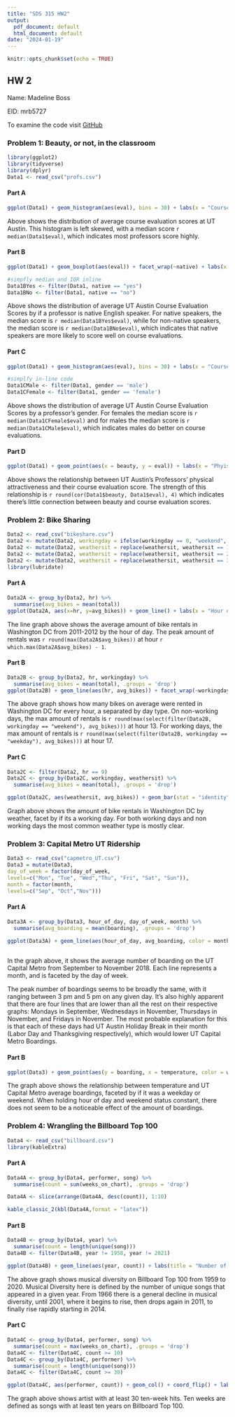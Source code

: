 ---
title: "SDS 315 HW2"
output:
  pdf_document: default
  html_document: default
date: "2024-01-19"
---

```{r setup, include=FALSE}
knitr::opts_chunk$set(echo = TRUE)
```

## **HW 2**
Name: Madeline Boss

EID: mrb5727

To examine the code visit [GitHub](https://github.com/MadelineRBoss/SDS315_HW2)

### Problem 1: Beauty, or not, in the classroom
```{r Problem 1 Setup, include=FALSE}
library(ggplot2)
library(tidyverse)
library(dplyr)
Data1 <- read_csv("profs.csv")
```
#### Part A
```{r 1A, echo=FALSE}
ggplot(Data1) + geom_histogram(aes(eval), bins = 30) + labs(x = "Course Evaluation Scores", title = "Histogram of Course Evalutaion Scores")
```

Above shows the distribution of average course evaluation scores at UT Austin. This histogram is left skewed, with a median score `r median(Data1$eval)`, which indicates most professors score highly.

\newpage

#### Part B
```{r 1B, echo=FALSE}
ggplot(Data1) + geom_boxplot(aes(eval)) + facet_wrap(~native) + labs(x = "Course Evaluation Scores", title = "Distribution of Course Evaluation Scores by If Professor is a Native English Speaker")

#simpfly median and IQR inline
Data1BYes <- filter(Data1, native == "yes")
Data1BNo <- filter(Data1, native == "no")

```

Above shows the distribution of average UT Austin Course Evaluation Scores by if a professor is native English speaker. For native speakers, the median score is `r median(Data1BYes$eval)`, while for non-native speakers, the median score is `r median(Data1BNo$eval)`, which indicates that native speakers are more likely to score well on course evaluations. 
\newpage

#### Part C
```{r 1C, echo = FALSE}
ggplot(Data1) + geom_histogram(aes(eval), bins = 30) + labs(x = "Course Evaluation Scores", title = "Histogram of Course Evalutaion Scores by Gender") + facet_wrap(~gender)

#simplfy in-line code
Data1CMale <- filter(Data1, gender == 'male')
Data1CFemale <- filter(Data1, gender == 'female')
```

Above shows the distribution of average UT Austin Course Evaluation Scores by a professor's gender. For females the median score is `r median(Data1CFemale$eval)` and for males the median score is `r median(Data1CMale$eval)`, which indicates males do better on course evaluations.

\newpage

#### Part D
```{r 1D, echo=FALSE}
ggplot(Data1) + geom_point(aes(x = beauty, y = eval)) + labs(x = "Phyiscal Attractiveness", y = "Course Evaluation Scores", title = "Relationship between Professors' Physical Attractiveness and Course Evaluation Scores")
```

Above shows the relationship between UT Austin's Professors' physical attractiveness and their course evaluation score. The strength of this relationship is `r round(cor(Data1$beauty, Data1$eval), 4)` which indicates there's little connection between beauty and course evaluation scores.

\newpage

### Problem 2: Bike Sharing
```{r Problem 2 Setup, include=FALSE}
Data2 <- read_csv("bikeshare.csv")
Data2 <- mutate(Data2, workingday = ifelse(workingday == 0, "weekend", "weekday"))
Data2 <- mutate(Data2, weathersit = replace(weathersit, weathersit == 1, "Mostly Clear"))
Data2 <- mutate(Data2, weathersit = replace(weathersit, weathersit == 2, "Cloudy"))
Data2 <- mutate(Data2, weathersit = replace(weathersit, weathersit == 3, "Light Rain/Snow"))
library(lubridate)
```

#### Part A
```{r 2A, echo=FALSE}
Data2A <- group_by(Data2, hr) %>%
  summarise(avg_bikes = mean(total))
ggplot(Data2A, aes(x=hr, y=avg_bikes)) + geom_line() + labs(x = "Hour of Day", y = "Average Bike Rentals", title = "Number of Average Bike Rentals by Hour of Day")
```

The line graph above shows the average amount of bike rentals in Washington DC from 2011-2012 by the hour of day. The peak amount of rentals was `r round(max(Data2A$avg_bikes))` at hour `r which.max(Data2A$avg_bikes) - 1`.

\newpage

#### Part B
```{r 2B, echo=FALSE}
Data2B <- group_by(Data2, hr, workingday) %>%
  summarise(avg_bikes = mean(total), .groups = 'drop')
ggplot(Data2B) + geom_line(aes(hr, avg_bikes)) + facet_wrap(~workingday) + labs(x = "Hour of Day", y = "Average Bike Rentals", title = "Number of Average Bike Rentals by Day Type")
```

The above graph shows how many bikes on average were rented in Washington DC for every hour, a separated by day type. On non-working days, the max amount of rentals is `r round(max(select(filter(Data2B, workingday == "weekend"), avg_bikes)))` at hour 13. For working days, the max amount of rentals is `r round(max(select(filter(Data2B, workingday == "weekday"), avg_bikes)))` at hour 17.

\newpage

#### Part C
```{r 2C, echo=FALSE}
Data2C <- filter(Data2, hr == 9)
Data2C <- group_by(Data2C, workingday, weathersit) %>%
  summarise(avg_bikes = mean(total), .groups = 'drop')

ggplot(Data2C, aes(weathersit, avg_bikes)) + geom_bar(stat = "identity") + facet_wrap(~workingday) + labs(x = "Weather Types", y = "Average Bike Rentals", title = "Average Bike Rentals at 9AM by Weather, Faceted by if its a Working Day")
```

Graph above shows the amount of bike rentals in Washington DC by weather, facet by if its a working day. For both working days and non working days the most common weather type is mostly clear.

\newpage

### Problem 3: Capital Metro UT Ridership
```{r setup 3, include=FALSE}
Data3 <- read_csv("capmetro_UT.csv")
Data3 = mutate(Data3,
day_of_week = factor(day_of_week,
levels=c("Mon", "Tue", "Wed","Thu", "Fri", "Sat", "Sun")),
month = factor(month,
levels=c("Sep", "Oct","Nov")))
```
#### Part A
```{r 3A, echo=FALSE}
Data3A <- group_by(Data3, hour_of_day, day_of_week, month) %>%
  summarise(avg_boarding = mean(boarding), .groups = 'drop')

ggplot(Data3A) + geom_line(aes(hour_of_day, avg_boarding, color = month)) + facet_wrap(~day_of_week) + labs(x = "Hour", y = "Average Number of Boardings", title = "Average Amount of Boardings Per Hour by Month and Day of Week")
                                            
```

In the graph above, it shows the average number of boarding on the UT Capital Metro from September to November 2018. Each line represents a month, and is faceted by the day of week.

The peak number of boardings seems to be broadly the same, with it ranging between 3 pm and 5 pm on any given day.
It's also highly apparent that there are four lines that are lower than all the rest on their respective graphs: Mondays in September, Wednesdays in November, Thursdays in November, and Fridays in November. The most probable explanation for this is that each of these days had UT Austin Holiday Break in their month (Labor Day and Thanksgiving respectively), which would lower UT Capital Metro Boardings.

\newpage

#### Part B
```{r 3B, echo=FALSE}
ggplot(Data3) + geom_point(aes(y = boarding, x = temperature, color = weekend), alpha = 0.5) + facet_wrap(~hour_of_day) + labs(x = "Temperature", y = "Average Boardings", title = "Temperature vs Average Boardings")

```

The graph above shows the relationship between temperature and UT Capital Metro average boardings, faceted by if it was a weekday or weekend. When holding hour of day and weekend status constant, there does not seem to be a noticeable effect of the amount of boardings.

\newpage

### Problem 4: Wrangling the Billboard Top 100
```{r 4 Setup, include=FALSE}
Data4 <- read_csv("billboard.csv")
library(kableExtra)
```

#### Part A

```{r 4A, echo=FALSE}
Data4A <- group_by(Data4, performer, song) %>%
  summarise(count = sum(weeks_on_chart), .groups = 'drop')

Data4A <- slice(arrange(Data4A, desc(count)), 1:10)

kable_classic_2(kbl(Data4A,format = "latex"))
```

\newpage

#### Part B
```{r 4B, echo=FALSE}
Data4B <- group_by(Data4, year) %>%
  summarise(count = length(unique(song)))
Data4B <- filter(Data4B, year != 1958, year != 2021)

ggplot(Data4B) + geom_line(aes(year, count)) + labs(title = "Number of Unique Songs per Year")
```

The above graph shows musical diversity on Billboard Top 100 from 1959 to 2020. Musical Diversity here is defined by the number of unique songs that appeared in a given year. From 1966 there is a general decline in musical diversity, until 2001, where it begins to rise, then drops again in 2011, to finally rise rapidly starting in 2014.

\newpage

#### Part C
```{r 4C, echo=FALSE}
Data4C <- group_by(Data4, performer, song) %>%
  summarise(count = max(weeks_on_chart), .groups = 'drop')
Data4C <- filter(Data4C, count >= 10)
Data4C <- group_by(Data4C, performer) %>%
  summarise(count = length(unique(song)))
Data4C <- filter(Data4C, count >= 30)

ggplot(Data4C, aes(performer, count)) + geom_col() + coord_flip() + labs(title = "Artists' Amount of Ten Week Hits")
```

The graph above shows artist with at least 30 ten-week hits. Ten weeks are defined as songs with at least ten years on Billboard Top 100.
